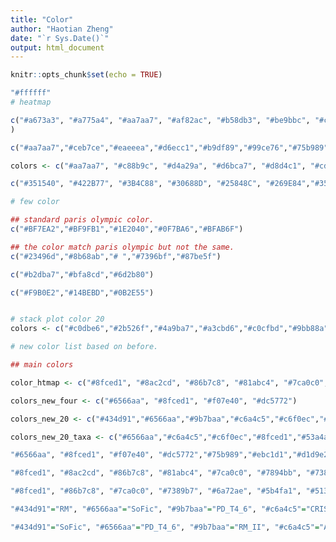 ```yaml
---
title: "Color"
author: "Haotian Zheng"
date: "`r Sys.Date()`"
output: html_document
---
```


```r
knitr::opts_chunk$set(echo = TRUE)
```

```r
"#ffffff"
# heatmap

c("#a673a3", "#a775a4", "#aa7aa7", "#af82ac", "#b58db3", "#be9bbc", "#c6a9c6", "#ceb7ce", "#d5c3d5", "#dcd0dd", "#e3dce4", "#e8e7e9", "#eaeeea", "#e9f1e6", "", "#e1f0d6", "#dbeecb", "#d6ecc1", "#d1eab6", "#cbe8aa", "#c5e59d", "#bfe292", "#b9df89", "#b3dc82", "#add97d", "#a6d579", "#a0d277", "#99ce76", "#92ca77", "#8bc67b", "#83c280", "#7cbd85", "#75b989", "#6eb58c", "#67b090", "#60ac93", "#59a795", "#54a296", "#509d95", "#4d9793", "#4a9190", "#478c8c", "#458689", "#428085", "#407981", "#3d737d", "#3b6e79", "#3a6a77", "#396876", "#396775"
)

c("#aa7aa7","#ceb7ce","#eaeeea","#d6ecc1","#b9df89","#99ce76","#75b989","#54a296","#458689","#3a6a77")

colors <- c("#aa7aa7", "#c88b9c", "#d4a29a", "#d6bca7", "#d8d4c1", "#cdd2c2", "#c4cfc3", "#beccc5", "#9cb3ad", "#7a9b99", "#598287", "#3a6a77")

c("#351540", "#422B77", "#3B4C88", "#30688D", "#25848C", "#269E84","#35B777", "#72CB54", "#B3DB37", "#F8E620")

# few color

## standard paris olympic color.
c("#BF7EA2","#BF9FB1","#1E2040","#0F7BA6","#BFAB6F")

## the color match paris olympic but not the same.
c("#23496d","#8b68ab","# ","#7396bf","#87be5f")

c("#b2dba7","#bfa8cd","#6d2b80")

c("#F9B0E2","#14BEBD","#0B2E55")


# stack plot color 20
colors <- c("#c0dbe6","#2b526f","#4a9ba7","#a3cbd6","#c0cfbd","#9bb88a","#7b9b64","#d0cab7","#c6a4c5","#9b7baa","#7a7aaf","#434d91","#5284a2","#82b4c8","#9d795d","#d1b49a","#fff08c","#e1834e","#cd6073","#ffc7c9","#969696","#d1d9e2")

# new color list based on before.

## main colors

color_htmap <- c("#8fced1", "#8ac2cd", "#86b7c8", "#81abc4", "#7ca0c0", "#7894bb", "#7389b7", "#6e7db3", "#6a72ae", "#6566aa")

colors_new_four <- c("#6566aa", "#8fced1", "#f07e40", "#dc5772")

colors_new_20 <- c("#434d91","#6566aa","#9b7baa","#c6a4c5","#c6f0ec","#8fced1","#53a4a6","#d0cab7","#c0dbe6","#509d95","#75b989","#92ca77","#d6ecc1","#e7ee9f","#f7ded5","#faaf7f","#f07e40","#dc5772","#ebc1d1","#f9e7e7","#969696","#d1d9e2")

colors_new_20_taxa <- c("#6566aa","#c6a4c5","#c6f0ec","#8fced1","#53a4a6","#d0cab7","#c0dbe6","#9bb88a","#75b989","#92ca77","#d6ecc1","#e7ee9f","#f7ded5","#faaf7f","#f07e40","#dc5772","#ebc1d1","#f9e7e7","#decba1","#d4888b","#969696","#d1d9e2")

"#6566aa", "#8fced1", "#f07e40", "#dc5772","#75b989","#ebc1d1","#d1d9e2","#c0cfbd"

"#8fced1", "#8ac2cd", "#86b7c8", "#81abc4", "#7ca0c0", "#7894bb", "#7389b7", "#6e7db3", "#6a72ae", "#6566aa", "#5b4fa1", "#513798", "#47208f", "#3d0886", "#33007d"

"#8fced1", "#86b7c8", "#7ca0c0", "#7389b7", "#6a72ae", "#5b4fa1", "#513798", "#47208f", "#3d0886", "#33007d"

"#434d91"="RM", "#6566aa"="SoFic", "#9b7baa"="PD_T4_6", "#c6a4c5"="CRISPRCas", "#c6f0ec"="AbiE", "#8fced1"="Zorya", "#53a4a6"="Septu", "#d0cab7"="Wadjet", "#c0dbe6"="CBASS", "#509d95"="AbiD", "#75b989"="DRT", "#92ca77"="AbiL", "#d6ecc1"="Gabija", "#e7ee9f"="Mokosh", "#f7ded5"="dXTPase", "#faaf7f"="GAO_19", "#f07e40"="Paris", "#dc5772"="darTG", "#ebc1d1"="ietAS", "#f9e7e7"="RosmerTA", "#d1d9e2"="Others"

"#434d91"="SoFic", "#6566aa"="PD_T4_6", "#9b7baa"="RM_II", "#c6a4c5"="AbiE", "#c6f0ec"="RM_IIG", "#8fced1"="CRISPRCas_Other", "#53a4a6"="RM_I", "#d0cab7"="Septu_I", "#c0dbe6"="Cas_Adaptation", "#509d95"="AbiD", "#75b989"="Wadjet_Other", "#92ca77"="Zorya_Other", "#d6ecc1"="AbiL", "#e7ee9f"="RM_IV", "#f7ded5"="Gabija", "#faaf7f"="RM_III", "#f07e40"="Cbass_I", "#dc5772"="dXTPase", "#ebc1d1"="DRT_II", "#f9e7e7"="GAO_19", "#d1d9e2"="Others"
```
